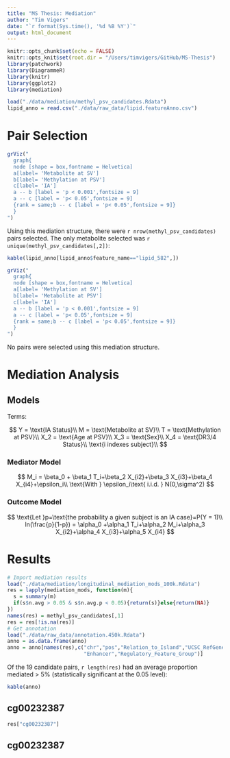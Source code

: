 ```yaml
---
title: "MS Thesis: Mediation"
author: "Tim Vigers"
date: "`r format(Sys.time(), '%d %B %Y')`"
output: html_document
---
```


```r
knitr::opts_chunk$set(echo = FALSE)
knitr::opts_knit$set(root.dir = "/Users/timvigers/GitHub/MS-Thesis")
library(patchwork)
library(DiagrammeR)
library(knitr)
library(ggplot2)
library(mediation)
```


```r
load("./data/mediation/methyl_psv_candidates.Rdata")
lipid_anno = read.csv("./data/raw_data/lipid.featureAnno.csv")
```

# Pair Selection

```r
grViz("
  graph{
  node [shape = box,fontname = Helvetica]
  a[label= 'Metabolite at SV']
  b[label= 'Methylation at PSV']
  c[label= 'IA']
  a -- b [label = 'p < 0.001',fontsize = 9]
  a -- c [label = 'p< 0.05',fontsize = 9]
  {rank = same;b -- c [label = 'p< 0.05',fontsize = 9]}
  }
")
```

Using this mediation structure, there were `r nrow(methyl_psv_candidates)` pairs selected. The only metabolite selected was `r unique(methyl_psv_candidates[,2])`:

```r
kable(lipid_anno[lipid_anno$feature_name=="lipid_582",])
```

```r
grViz("
  graph{
  node [shape = box,fontname = Helvetica]
  a[label= 'Methylation at SV']
  b[label= 'Metabolite at PSV']
  c[label= 'IA']
  a -- b [label = 'p < 0.001',fontsize = 9]
  a -- c [label = 'p< 0.05',fontsize = 9]
  {rank = same;b -- c [label = 'p< 0.05',fontsize = 9]}
  }
")
```

No pairs were selected using this mediation structure.

# Mediation Analysis

## Models

Terms:

$$
Y = \text{IA Status}\\
M = \text{Metabolite at SV}\\
T = \text{Methylation at PSV}\\
X_2 = \text{Age at PSV}\\
X_3 = \text{Sex}\\
X_4 = \text{DR3/4 Status}\\
\text{i indexes subject}\\
$$

### Mediator Model

$$
M_i = \beta_0 + \beta_1 T_i+\beta_2 X_{i2}+\beta_3 X_{i3}+\beta_4 X_{i4}+\epsilon_i\\
\text{With } \epsilon_i\text{ i.i.d. } N(0,\sigma^2)
$$

### Outcome Model

$$
\text{Let }p=\text{the probability a given subject is an IA case}=P(Y = 1)\\
ln(\frac{p}{1-p}) = \alpha_0 +\alpha_1 T_i+\alpha_2 M_i+\alpha_3 X_{i2}+\alpha_4 X_{i3}+\alpha_5 X_{i4}
$$

# Results

```r
# Import mediation results
load("./data/mediation/longitudinal_mediation_mods_100k.Rdata")
res = lapply(mediation_mods, function(m){
  s = summary(m)
  if(s$n.avg > 0.05 & s$n.avg.p < 0.05){return(s)}else{return(NA)}
})
names(res) = methyl_psv_candidates[,1]
res = res[!is.na(res)]
# Get annotation
load("./data/raw_data/annotation.450k.Rdata")
anno = as.data.frame(anno)
anno = anno[names(res),c("chr","pos","Relation_to_Island","UCSC_RefGene_Name",
                         "Enhancer","Regulatory_Feature_Group")]
```

Of the 19 candidate pairs, `r length(res)` had an average proportion mediated > 5% (statistically significant at the 0.05 level):

```r
kable(anno)
```

## cg00232387

```r
res["cg00232387"]
```

## cg00232387

```r

```